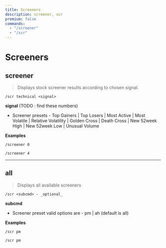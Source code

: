 ```yaml
---
title: Screeners
description: screener, scr
premium: false
commands:
  - "/screener"
  - "/scr"
---
```


# Screeners

## screener

> Displays stock screener results according to chosen signal.

```format
/scr technical <signal>
```

**signal** (TODO : find these numbers)
- Screener presets - Top Gainers | Top Losers | Most Active | Most Volatile | Relative Volatility | Golden Cross | Death Cross | New 52week High | New 52week Low | Unusual Volume

**Examples**

```
/screener 0
```
```
/screener 4
```

---

## all

> Displays all available screeners

```format
/scr <subcmd> - _optional_
```
**subcmd**
- Screener preset valid options are - pm | ah  (default is all)

**Examples**

```
/scr pm
```

```
/scr pm
```
